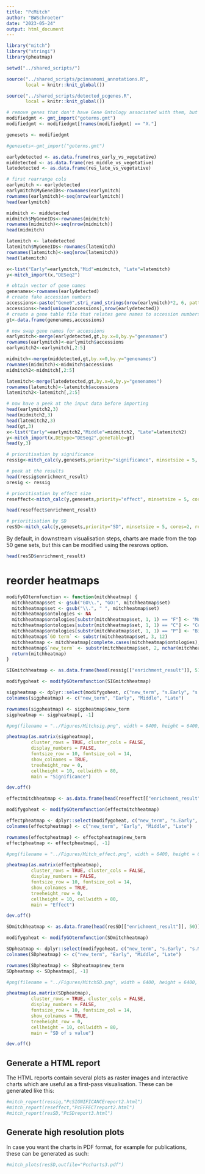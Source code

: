 ```yaml
---
title: "PcMitch"
author: "BWSchroeter"
date: "2023-05-24"
output: html_document
---
```


```r
library("mitch")
library("stringi")
library(pheatmap)
```

```r
setwd("../shared_scripts/")

source("../shared_scripts/pcinnamomi_annotations.R", 
       local = knitr::knit_global())

source("../shared_scripts/detected_pcgenes.R", 
       local = knitr::knit_global())
```

```r
# remove genes that don't have Gene Ontology associated with them, but added to X.
modifiedgmt <- gmt_import("goterms.gmt")
modifiedgmt <- modifiedgmt[!names(modifiedgmt) == "X."]

genesets <- modifiedgmt

#genesets<-gmt_import("goterms.gmt")

earlydetected <- as.data.frame(res_early_vs_vegetative)
middetected <- as.data.frame(res_middle_vs_vegetative)
latedetected <- as.data.frame(res_late_vs_vegetative)

```

```r
# first rearrange cols
earlymitch <- earlydetected
earlymitch$MyGeneIDs<-rownames(earlymitch)
rownames(earlymitch)<-seq(nrow(earlymitch))
head(earlymitch)

midmitch <- middetected
midmitch$MyGeneIDs<-rownames(midmitch)
rownames(midmitch)<-seq(nrow(midmitch))
head(midmitch)

latemitch <- latedetected
latemitch$MyGeneIDs<-rownames(latemitch)
rownames(latemitch)<-seq(nrow(latemitch))
head(latemitch)

x<-list("Early"=earlymitch,"Mid"=midmitch, "Late"=latemitch)
y<-mitch_import(x,"DESeq2")

```

```r
# obtain vector of gene names
genenames<-rownames(earlydetected)
# create fake accession numbers
accessions<-paste("Gene0",stri_rand_strings(nrow(earlymitch)*2, 6, pattern = "[0-9]"),sep="")
accessions<-head(unique(accessions),nrow(earlydetected))
# create a gene table file that relates gene names to accession numbers
gt<-data.frame(genenames,accessions)

# now swap gene names for accessions
earlymitch<-merge(earlydetected,gt,by.x=0,by.y="genenames")
rownames(earlymitch)<-earlymitch$accessions
earlymitch2<-earlymitch[,2:5]

midmitch<-merge(middetected,gt,by.x=0,by.y="genenames")
rownames(midmitch)<-midmitch$accessions
midmitch2<-midmitch[,2:5]

latemitch<-merge(latedetected,gt,by.x=0,by.y="genenames")
rownames(latemitch)<-latemitch$accessions
latemitch2<-latemitch[,2:5]

# now have a peek at the input data before importing
head(earlymitch2,3)
head(midmitch2,3)
head(latemitch2,3)
head(gt,3)
x<-list("Early"=earlymitch2,"Middle"=midmitch2, "Late"=latemitch2)
y<-mitch_import(x,DEtype="DESeq2",geneTable=gt)
head(y,3)
```

```r
# prioritisation by significance
ressig<-mitch_calc(y,genesets,priority="significance", minsetsize = 5, cores=2)
```

```r
# peek at the results
head(ressig$enrichment_result)
oresig <- ressig
```

```r
# prioritisation by effect size
reseffect<-mitch_calc(y,genesets,priority="effect", minsetsize = 5, cores=2)
```

```r
head(reseffect$enrichment_result)
```




```r
# prioritisation by SD
resSD<-mitch_calc(y,genesets,priority="SD", minsetsize = 5, cores=2, resrows = 60)
```

By default, in downstream visualisation steps, charts are made from the top 50 gene sets, but this can be 
modified using the resrows option.

```r
head(resSD$enrichment_result)
```

# reorder heatmaps 

```r
modifyGOtermfunction <- function(mitchheatmap) {
  mitchheatmap$set <- gsub("GO\\.", "GO:", mitchheatmap$set)
  mitchheatmap$set <- gsub("\\.", " ", mitchheatmap$set)
  mitchheatmap$ontologies <- NA
  mitchheatmap$ontologies[substr(mitchheatmap$set, 1, 1) == "F"] <- "Molecular function"
  mitchheatmap$ontologies[substr(mitchheatmap$set, 1, 1) == "C"] <- "Cellular component"
  mitchheatmap$ontologies[substr(mitchheatmap$set, 1, 1) == "P"] <- "Biological process"
  mitchheatmap$`GO term` <- substr(mitchheatmap$set, 3, 12)
  mitchheatmap <- mitchheatmap[complete.cases(mitchheatmap$ontologies), ]
  mitchheatmap$`new_term` <- substr(mitchheatmap$set, 2, nchar(mitchheatmap$set))
  return(mitchheatmap)
}
```


```r
SIGmitchheatmap <- as.data.frame(head(ressig[["enrichment_result"]], 51))

modifygoheat <- modifyGOtermfunction(SIGmitchheatmap)

sigpheatmap <- dplyr::select(modifygoheat, c("new_term", "s.Early", "s.Middle", "s.Late"))
colnames(sigpheatmap) <- c("new_term", "Early", "Middle", "Late")

rownames(sigpheatmap) <- sigpheatmap$new_term
sigpheatmap <- sigpheatmap[, -1]

#png(filename = "../Figures/Mitchsig.png", width = 6400, height = 6400, res = 600)

pheatmap(as.matrix(sigpheatmap),  
         cluster_rows = TRUE, cluster_cols = FALSE,
         display_numbers = FALSE, 
         fontsize_row = 10, fontsize_col = 14, 
         show_colnames = TRUE,
         treeheight_row = 0,
         cellheight = 10, cellwidth = 80,
         main = "Significance")

dev.off()

```

```r
effectmitchheatmap <- as.data.frame(head(reseffect[["enrichment_result"]], 50))

modifygoheat <- modifyGOtermfunction(effectmitchheatmap)

effectpheatmap <- dplyr::select(modifygoheat, c("new_term", "s.Early", "s.Middle", "s.Late"))
colnames(effectpheatmap) <- c("new_term", "Early", "Middle", "Late")

rownames(effectpheatmap) <- effectpheatmap$new_term
effectpheatmap <- effectpheatmap[, -1]

#png(filename = "../Figures/Mitch_effect.png", width = 6400, height = 6400, res = 600)

pheatmap(as.matrix(effectpheatmap),  
         cluster_rows = TRUE, cluster_cols = FALSE,
         display_numbers = FALSE, 
         fontsize_row = 10, fontsize_col = 14, 
         show_colnames = TRUE,
         treeheight_row = 0,
         cellheight = 10, cellwidth = 80,
         main = "Effect")

dev.off()

```

```r
SDmitchheatmap <- as.data.frame(head(resSD[["enrichment_result"]], 50))

modifygoheat <- modifyGOtermfunction(SDmitchheatmap)

SDpheatmap <- dplyr::select(modifygoheat, c("new_term", "s.Early", "s.Middle", "s.Late"))
colnames(SDpheatmap) <- c("new_term", "Early", "Middle", "Late")

rownames(SDpheatmap) <- SDpheatmap$new_term
SDpheatmap <- SDpheatmap[, -1]

#png(filename = "../Figures/MitchSD.png", width = 6400, height = 6400, res = 600)

pheatmap(as.matrix(SDpheatmap),    
         cluster_rows = TRUE, cluster_cols = FALSE,
         display_numbers = FALSE, 
         fontsize_row = 10, fontsize_col = 14, 
         show_colnames = TRUE,
         treeheight_row = 0,
         cellheight = 10, cellwidth = 80,
         main = "SD of s value")

dev.off()
```

## Generate a HTML report
The HTML reports contain several plots as raster images and interactive charts
which are useful as a first-pass visualisation. These can be generated like
this:

```r
#mitch_report(ressig,"PcSIGNIFICANCEreport2.html")
#mitch_report(reseffect,"PcEFFECTreport2.html")
#mitch_report(resSD,"PcSDreport3.html")

```

## Generate high resolution plots
In case you want the charts in PDF format, for example for publications, these
can be generated as such:

```r
#mitch_plots(resSD,outfile="Pccharts3.pdf")
```






